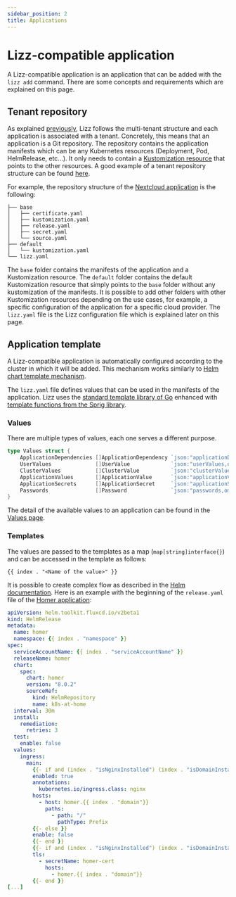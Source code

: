 ```yaml
---
sidebar_position: 2
title: Applications
---
```



# Lizz-compatible application

A Lizz-compatible application is an application that can be added with the `lizz add` command.
There are some concepts and requirements which are explained on this page.

## Tenant repository

As explained [previously](./multi_tenancy), Lizz follows the multi-tenant structure and each application is associated with a tenant.
Concretely, this means that an application is a Git repository.
The repository contains the application manifests which can be any Kubernetes resources (Deployment, Pod, HelmRelease, etc...).
It only needs to contain a [Kustomization resource](https://kubectl.docs.kubernetes.io/references/kustomize/kustomization/) that points to the other resources.
A good example of a tenant repository structure can be found [here](https://github.com/fluxcd/flux2-multi-tenancy#repository-structure).

For example, the repository structure of the [Nextcloud application](https://github.com/Openlizz/application-nextcloud) is the following:

```
├── base
│   ├── certificate.yaml
│   ├── kustomization.yaml
│   ├── release.yaml
│   ├── secret.yaml
│   └── source.yaml
├── default
│   └── kustomization.yaml
└── lizz.yaml
```

The `base` folder contains the manifests of the application and a Kustomization resource.
The `default` folder contains the default Kustomization resource that simply points to the `base` folder without any kustomization of the manifests.
It is possible to add other folders with other Kustomization resources depending on the use cases, for example, a specific configuration of the application for a specific cloud provider.
The `lizz.yaml` file is the Lizz configuration file which is explained later on this page.

## Application template

A Lizz-compatible application is automatically configured according to the cluster in which it will be added.
This mechanism works similarly to [Helm chart template mechanism](https://helm.sh/docs/chart_template_guide/getting_started/).

<TemplatingSvg className="illuSvg" />

The `lizz.yaml` file defines values that can be used in the manifests of the application.
Lizz uses the [standard template library of Go](https://pkg.go.dev/text/template) enhanced with [template functions from the Sprig library](https://masterminds.github.io/sprig/).

### Values

There are multiple types of values, each one serves a different purpose.

```go
type Values struct {
	ApplicationDependencies []ApplicationDependency `json:"applicationDependencies,omitempty"`
	UserValues              []UserValue             `json:"userValues,omitempty"`
	ClusterValues           []ClusterValue          `json:"clusterValues,omitempty"`
	ApplicationValues       []ApplicationValue      `json:"applicationValues,omitempty"`
	ApplicationSecrets      []ApplicationSecret     `json:"applicationSecrets,omitempty"`
	Passwords               []Password              `json:"passwords,omitempty"`
}
```

The detail of the available values to an application can be found in the [Values page](./values).

### Templates

The values are passed to the templates as a map (`map[string]interface{}`) and can be accessed in the template as follows:

```
{{ index . "<Name of the value>" }}
```

It is possible to create complex flow as described in the [Helm documentation](https://helm.sh/docs/chart_template_guide/control_structures/).
Here is an example with the beginning of the `release.yaml` file of the [Homer application](https://github.com/Openlizz/application-homer):

```yaml title="base/release.yaml"
apiVersion: helm.toolkit.fluxcd.io/v2beta1
kind: HelmRelease
metadata:
  name: homer
  namespace: {{ index . "namespace" }}
spec:
  serviceAccountName: {{ index . "serviceAccountName" }}
  releaseName: homer
  chart:
    spec:
      chart: homer
      version: "8.0.2"
      sourceRef:
        kind: HelmRepository
        name: k8s-at-home
  interval: 30m
  install:
    remediation:
      retries: 3
  test:
    enable: false
  values:
    ingress:
      main:
        {{- if and (index . "isNginxInstalled") (index . "isDomainInstalled") }}
        enabled: true
        annotations:
          kubernetes.io/ingress.class: nginx
        hosts:
          - host: homer.{{ index . "domain"}}
            paths:
              - path: "/"
                pathType: Prefix
        {{- else }}
        enable: false
        {{- end }}
        {{- if and (index . "isNginxInstalled") (index . "isDomainInstalled") (index . "isCertManagerInstalled") }}
        tls:
          - secretName: homer-cert
            hosts:
              - homer.{{ index . "domain"}}
        {{- end }}
[...]
```
